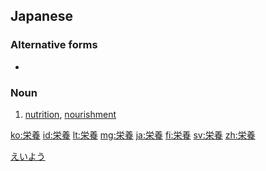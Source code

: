 ==Japanese==
{{ja-kanjitab|えい|よう|yomi=o}}

===Alternative forms===
* {{l|ja|営養}}

===Noun===
{{ja-noun|えいよう|kyu=榮養}}

# [[nutrition]], [[nourishment]]

[[Category:ja:Nutrition|えいよう]]

[[ko:栄養]]
[[id:栄養]]
[[lt:栄養]]
[[mg:栄養]]
[[ja:栄養]]
[[fi:栄養]]
[[sv:栄養]]
[[zh:栄養]]